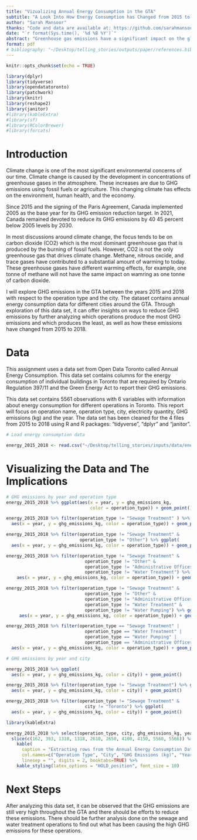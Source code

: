 ```yaml
---
title: "Vizualizing Annual Energy Consumption in the GTA"
subtitle: "A Look Into How Energy Consumption has Changed from 2015 to 2018 "
author: "Sarah Mansoor"
thanks: "Code and data are available at: https://github.com/sarahmansoorr/telling_stories"
date: "`r format(Sys.time(), '%d %B %Y')`"
abstract: "Greenhouse gas emissions have a significant impact on the global climate and are a key factor in climate change. This paper aims to examine the greenhouse gas emissions in the GTA and their change between the years 2011 and 2018. I examine the data to find that there have has not been much change in GHG emissions from 2015 to 2018 in the GTA."
format: pdf
# bibliography: "~/Desktop/telling_stories/outputs/paper/references.bib"
---
```


```r
knitr::opts_chunk$set(echo = TRUE)

library(dplyr)
library(tidyverse)
library(opendatatoronto)
library(patchwork)
library(knitr)
library(reshape2)
library(janitor)
#library(kableExtra)
#library(sf)
#library(RColorBrewer)
#library(forcats)
```

# Introduction

Climate change is one of the most significant environmental concerns of our time. Climate change is caused by the development in concentrations of greenhouse gases in the atmosphere. These increases are due to GHG emissions using fossil fuels or agriculture. This changing climate has effects on the environment, human health, and the economy. 

Since 2015 and the signing of the Paris Agreement, Canada implemented 2005 as the base year for its GHG emission reduction target. In 2021, Canada remained devoted to reduce its GHG emissions by 40 45 percent below 2005 levels by 2030. 

In most discussions around climate change, the focus tends to be on carbon dioxide (CO2) which is the most dominant greenhouse gas that is produced by the burning of fossil fuels. However, CO2 is not the only greenhouse gas that drives climate change. Methane, nitrous oxcide, and trace gases have contributed to a substantial amount of warming to today. These greenhouse gases have different warming effects, for example, one tonne of methane will not have the same impact on wamring as one tonne of carbon dioxide. 

I will explore GHG emissions in the GTA between the years 2015 and 2018 with respect to the operation type and the city. The dataset contains annual energy consumption data for different cities around the GTA. Through exploration of this data set, it can offer insights on ways to reduce GHG emissions by further analyzing which operations produce the most GHG emissions and which produces the least, as well as how these emissions have changed from 2015 to 2018.

\pagebreak

# Data

This assignment uses a data set from Open Data Toronto called Annual Energy Consumption. This data set contains columns for the energy consumption of individual buildings in Toronto that are required by Ontario Regulation 397/11 and the Green Energy Act to report their GHG emissions.

This data set contains 5561 observations with 6 variables with information about energy consumption for different operations in Toronto. This report will focus on operation name, operation type, city, electricity quantity, GHG emissions (kg) and the year. The data set has been cleaned for the 4 files from 2015 to 2018 using R and R packages: "tidyverse", "dplyr" and "janitor".

```r

# Load energy consumption data

energy_2015_2018 <- read.csv("~/Desktop/telling_stories/inputs/data/energy_data_2015_2018.csv")

```

# Visualizing the Data and The Implications

```r

# GHG emissions by year and operation type
energy_2015_2018 %>% ggplot(aes(x = year, y = ghg_emissions_kg, 
                                color = operation_type)) + geom_point()

energy_2015_2018 %>% filter(operation_type != "Sewage Treatment" ) %>% ggplot(
  aes(x = year, y = ghg_emissions_kg, color = operation_type)) + geom_point()

energy_2015_2018 %>% filter(operation_type != "Sewage Treatment" & 
                            operation_type != "Other") %>% ggplot(
  aes(x = year, y = ghg_emissions_kg, color = operation_type)) + geom_point()

energy_2015_2018 %>% filter(operation_type != "Sewage Treatment" & 
                              operation_type != "Other" & 
                              operation_type != "Administrative Offices" & 
                              operation_type != "Water Treatment") %>% ggplot(
    aes(x = year, y = ghg_emissions_kg, color = operation_type)) + geom_point()

energy_2015_2018 %>% filter(operation_type != "Sewage Treatment" & 
                              operation_type != "Other" & 
                              operation_type != "Administrative Offices" & 
                              operation_type != "Water Treatment" & 
                              operation_type != "Water Pumping") %>% ggplot(
     aes(x = year, y = ghg_emissions_kg, color = operation_type)) + geom_point()

energy_2015_2018 %>% filter(operation_type == "Sewage Treatment" | 
                              operation_type == "Water Treatment" | 
                              operation_type == "Water Pumping" | 
                              operation_type == "Administrative Offices") %>% ggplot(
  aes(x = year, y = ghg_emissions_kg, color = operation_type)) + geom_point()
```

```r
# GHG emissions by year and city

energy_2015_2018 %>% ggplot(
  aes(x = year, y = ghg_emissions_kg, color = city)) + geom_point()

energy_2015_2018 %>% filter(operation_type != "Sewage Treatment") %>% ggplot(
  aes(x = year, y = ghg_emissions_kg, color = city)) + geom_point()

energy_2015_2018 %>% filter(operation_type != "Sewage Treatment" & 
                              city != "Toronto") %>% ggplot(
  aes(x = year, y = ghg_emissions_kg, color = city)) + geom_point()
```

```r

library(kableExtra)

energy_2015_2018 %>% select(operation_type, city, ghg_emissions_kg, year)  %>%
  slice(c(162, 393, 1310, 1318, 2610, 2650, 4100, 4150, 5560, 5566)) %>%
    kable(
      caption = "Extracting rows from the Annual Energy Consumption Data",
      col.names=c("Operation Type", "City", "GHG Emissions (kg)", "Year"),
      linesep = "", digits = 2, booktabs=TRUE) %>%
    kable_styling(latex_options = "HOLD_position", font_size = 10)
```



# Next Steps

After analyzing this data set, it can be observed that the GHG emissions are still very high throughout the GTA and there should be efforts to reduce these emissions. There should be further analysis done on the sewage and water treatment operations to find out what has been causing the high GHG emissions for these operations.

